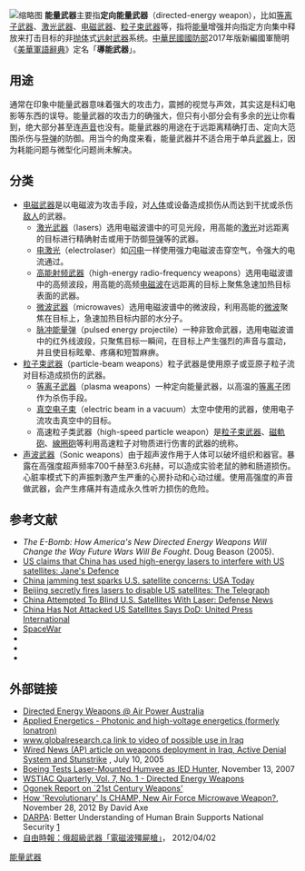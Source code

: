 {{unreferenced|time=2010-04-25T04:08:07+00:00}}
[[File:US_Navy_100119-N-0365D-001_Members_of_the_Directed_Energy_and_Electric_Weapon_Systems_Program_Office_fire_a_laser_through_a_beam_director_on_a_Kineto_Tracking_Mount,_controlled_by_a_MK-15_Phalanx_Close-In_Weapons_System.jpg|缩略图]]
'''能量武器'''主要指'''定向能量武器'''（directed-energy weapon），比如[[等离子武器|等离子武器]]、[[激光武器|激光武器]]、[[电磁武器|电磁武器]]、[[粒子束武器|粒子束武器]]等，指将[[能量|能量]]增强并向指定方向集中释放来打击目标的非[[抛体|抛体]]式[[远射武器|远射武器]]系统。[[中華民國國防部|中華民國國防部]]2017年版新編國軍簡明《[[美華軍語辭典|美華軍語辭典]]》定名「'''導能武器'''」。

==用途==
通常在印象中能量武器意味着强大的攻击力，震撼的视觉与声效，其实这是科幻电影等东西的误导。能量武器的攻击力的确强大，但只有小部分会有多余的[[光|光]]让你看到，绝大部分甚至连[[声音|声音]]也没有。能量武器的用途在于远距离精确打击、定向大范围杀伤与[[导弹|导弹]]的防御。用当今的角度来看，能量武器并不适合用于单兵[[武器|武器]]上，因为耗能问题与微型化问题尚未解决。

== 分类 ==
*[[电磁武器|电磁武器]]是以电磁波为攻击手段，对[[人体|人体]]或设备造成损伤从而达到干扰或杀伤[[敌人|敌人]]的武器。
**[[激光武器|激光武器]]（lasers）选用电磁波谱中的可见光段，用高能的[[激光|激光]]对远距离的目标进行精确射击或用于防御[[导弹|导弹]]等的武器。
**[[电激光|电激光]]（electrolaser）如[[闪电|闪电]]一样使用强力电磁波击穿空气，令强大的电流通过。
**[[高能射频武器|高能射频武器]]（high-energy radio-frequency weapons）选用电磁波谱中的高频波段，用高能的高频[[电磁波|电磁波]]在远距离的目标上聚焦急速加热目标表面的武器。
**[[微波武器|微波武器]]（microwaves）选用电磁波谱中的微波段，利用高能的[[微波|微波]]聚焦在目标上，急速加热目标内部的水分子。
**[[脉冲能量弹|脉冲能量弹]]（pulsed energy projectile）一种非致命武器，选用电磁波谱中的红外线波段，只聚焦目标一瞬间，在目标上产生强烈的声音与震动，并且使目标眩晕、疼痛和短暂麻痹。
*[[粒子束武器|粒子束武器]]（particle-beam weapons）粒子武器是使用原子或亚原子粒子流对目标造成损伤的武器。
**[[等离子武器|等离子武器]]（plasma weapons）一种定向能量武器，以高温的[[等离子|等离子]]团作为杀伤手段。
**[[真空电子束|真空电子束]]（electric beam in a vacuum）太空中使用的武器，使用电子流攻击真空中的目标。
**高速粒子类武器（high-speed particle weapon）是[[粒子束武器|粒子束武器]]、[[磁軌砲|磁軌砲]]、[[線圈砲|線圈砲]]等利用高速粒子对物质进行伤害的武器的统称。
*[[声波武器|声波武器]]（Sonic weapons）由于超声波作用于人体可以破坏组织和器官。暴露在高强度超声频率700千赫至3.6兆赫，可以造成实验老鼠的肺和肠道损伤。心脏率模式下的声振刺激产生严重的心房扑动和心动过缓。使用高强度的声音做武器，会产生疼痛并有造成永久性听力损伤的危险。

== 参考文献 ==
{{Reflist}}

{{Refbegin}}
* ''The E-Bomb: How America's New Directed Energy Weapons Will Change the Way Future Wars Will Be Fought''. Doug Beason (2005). {{ISBN|0-306-81402-1}}
* [http://www.janes.com/defence/air_forces/news/jdw/jdw061016_1_n.shtml US claims that China has used high-energy lasers to interfere with US satellites: Jane's Defence]
* [https://www.usatoday.com/tech/news/2006-10-05-satellite-laser_x.htm China jamming test sparks U.S. satellite concerns: USA Today]
* [https://web.archive.org/web/20061006232452/http://www.telegraph.co.uk/news/main.jhtml?xml=/news/2006/09/26/wchina226.xml Beijing secretly fires lasers to disable US satellites: The Telegraph]
* [https://wayback.archive-it.org/all/20090204004000/http://www.defensenews.com/story.php?F=2121111&C=america China Attempted To Blind U.S. Satellites With Laser: Defense News]
* [http://www.upi.com/SecurityTerrorism/view.php?StoryID=20061025-120611-1464r China Has Not Attacked US Satellites Says DoD: United Press International]
* [http://www.spacedaily.com/reports/China_Has_Not_Attacked_US_Satellites_Says_DoD_999.html SpaceWar]
* {{cite news | url=http://www.washingtontimes.com/news/2011/jul/21/beijing-develops-radiation-weapons/ | title=Report: China building electromagnetic pulse weapons for use against U.S. carriers | newspaper=[[The_Washington_Times|The Washington Times]] | date=July 21, 2011 | access-date=April 29, 2012 | author=Gertz, Bill}}
* {{cite magazine | url=https://www.wired.com/dangerroom/2008/10/army-ordering-p/ | title=Army Orders Pain Ray Trucks; New Report Shows 'Potential for Death' | magazine=[[Wired_Magazine|Wired Magazine]] | date=October 10, 2008 | access-date=April 29, 2012 | author=Hambling, David}}
* {{cite magazine | url=https://www.wired.com/dangerroom/2013/04/air-force-directed-energy/ | title=Air Force Wants New Energy Weapons to Cause Non-Lethal 'Bioeffects' | magazine=[[Wired_Magazine|Wired Magazine]] | date=April 1, 2013 | access-date=April 1, 2013 | author= Beckhusen, Robert}}
{{Refend}}

== 外部链接 ==
* [http://www.ausairpower.net/dew-ebomb.html Directed Energy Weapons @ Air Power Australia] {{Wayback|url=http://www.ausairpower.net/dew-ebomb.html |date=20160127225105 }}
* [https://web.archive.org/web/20120303155201/http://appliedenergetics.com/ Applied Energetics - Photonic and high-voltage energetics (formerly Ionatron)]
* [http://www.globalresearch.ca/index.php?context=viewArticle&code=TOR20070405&articleId=5279 www.globalresearch.ca link to video of possible use in Iraq] {{Wayback|url=http://www.globalresearch.ca/index.php?context=viewArticle&code=TOR20070405&articleId=5279 |date=20120402054625 }}
* [http://www.wired.com/news/technology/0,1282,68152,00.html?tw=wn_7techhead Wired News (AP) article on weapons deployment in Iraq, Active Denial System and Stunstrike] {{Wayback|url=http://www.wired.com/news/technology/0,1282,68152,00.html?tw=wn_7techhead |date=20070101114928 }}, July 10, 2005
* [https://web.archive.org/web/20071115082409/http://www.popularmechanics.com/technology/military_law/4231116.html Boeing Tests Laser-Mounted Humvee as IED Hunter], November 13, 2007
* [https://web.archive.org/web/20130614133253/http://wstiac.alionscience.com/pdf/WSTV7N1.pdf WSTIAC Quarterly, Vol. 7, No. 1 - Directed Energy Weapons]
* [http://www.fas.org/news/russia/1995/tac95060.htm Ogonek Report on `21st Century Weapons'] {{Wayback|url=http://www.fas.org/news/russia/1995/tac95060.htm |date=20161007070706 }}
* [https://web.archive.org/web/20130120090619/http://defense.aol.com/2012/11/28/how-revolutionary-is-champ-new-air-force-microwave-weapon/ How 'Revolutionary' Is CHAMP, New Air Force Microwave Weapon?], November 28, 2012 By David Axe
* [[DARPA|DARPA]]: Better Understanding of Human Brain Supports National Security [https://web.archive.org/web/20130622022156/http://www.darpa.mil/NewsEvents/Releases/2013/04/02.aspx]
* [https://news.ltn.com.tw/news/world/paper/572798 自由時報：俄超級武器「電磁波殭屍槍」]， 2012/04/02

[[Category:能量武器|]]